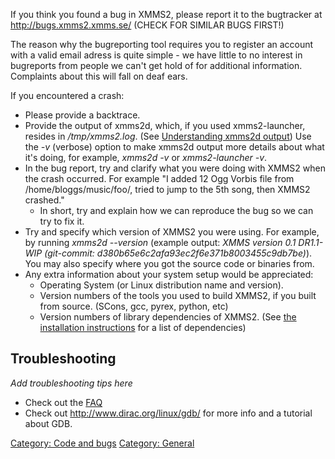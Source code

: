 If you think you found a bug in XMMS2, please report it to the bugtracker at http://bugs.xmms2.xmms.se/ (CHECK FOR SIMILAR BUGS FIRST!)

The reason why the bugreporting tool requires you to register an account with a valid email adress is quite simple - we have little to no interest in bugreports from people we can't get hold of for additional information. Complaints about this will fall on deaf ears.

If you encountered a crash:
* Please provide a backtrace.
* Provide the output of xmms2d, which, if you used xmms2-launcher, resides in ''/tmp/xmms2.log''. (See [[Understanding xmms2d output]]) Use the ''-v'' (verbose) option to make xmms2d output more details about what it's doing, for example, ''xmms2d -v'' or ''xmms2-launcher -v''.
* In the bug report, try and clarify what you were doing with XMMS2 when the crash occurred. For example "I added 12 Ogg Vorbis file from /home/bloggs/music/foo/, tried to jump to the 5th song, then XMMS2 crashed."
** In short, try and explain how we can reproduce the bug so we can try to fix it.
* Try and specify which version of XMMS2 you were using. For example, by running ''xmms2d --version'' (example output: ''XMMS version 0.1 DR1.1-WIP (git-commit: d380b65e6c2afa93ec2f6e371b8003455c9db7be)''). You may also specify where you got the source code or binaries from.
* Any extra information about your system setup would be appreciated:
** Operating System (or Linux distribution name and version).
** Version numbers of the tools you used to build XMMS2, if you built from source. (SCons, gcc, pyrex, python, etc)
** Version numbers of library dependencies of XMMS2. (See [[Install instructions#Dependencies | the installation instructions]] for a list of dependencies)

== Troubleshooting ==
''Add troubleshooting tips here''

* Check out the [[FAQ#Troubleshooting | FAQ]]
* Check out http://www.dirac.org/linux/gdb/ for more info and a tutorial about GDB.

[[Category: Code and bugs]]
[[Category: General]]